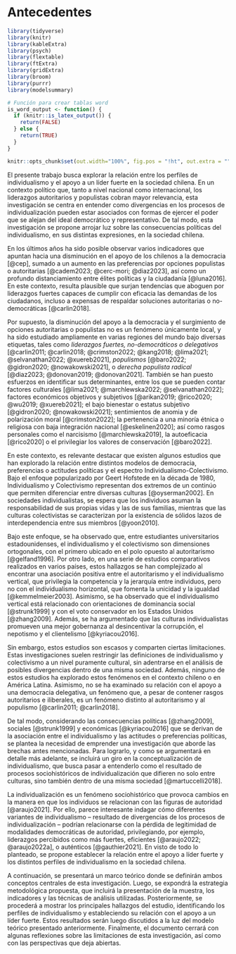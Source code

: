 # Antecedentes

```r
library(tidyverse)
library(knitr)
library(kableExtra)
library(psych)
library(flextable)
library(ftExtra)
library(gridExtra)
library(broom)
library(purrr)
library(modelsummary)

# Función para crear tablas word
is_word_output <- function() {
  if (knitr::is_latex_output()) {
    return(FALSE)
  } else {
    return(TRUE)
  }
}

```

```r
knitr::opts_chunk$set(out.width="100%", fig.pos = "!ht", out.extra = "")
```


El presente trabajo busca explorar la relación entre los perfiles de individualismo y el apoyo a un líder fuerte en la sociedad chilena. En un contexto político que, tanto a nivel nacional como internacional, los liderazgos autoritarios y populistas cobran mayor relevancia, esta investigación se centra en entender como divergencias en los procesos de individualización pueden estar asociados con formas de ejercer el poder que se alejan del ideal democrático y representativo. De tal modo, esta investigación se propone arrojar luz sobre las consecuencias políticas del individualismo, en sus distintas expresiones, en la sociedad chilena. 

En los últimos años ha sido posible observar varios  indicadores que apuntan hacia una disminución en el apoyo de los chilenos a la democracia [@cep], sumado a un aumento en las preferencias por opciones populistas o autoritarias [@cadem2023; @cerc-mori; @diaz2023], así como un profundo distanciamiento entre élites políticas y la ciudadanía [@luna2016]. En este contexto, resulta plausible que surjan tendencias que aboguen por liderazgos fuertes capaces de cumplir con eficacia las demandas de los ciudadanos, incluso a expensas de respaldar soluciones autoritarias o no-democráticas [@carlin2018].

Por supuesto, la disminución del apoyo a la democracia y el surgimiento de opciones autoritarias o populistas no es un fenómeno únicamente local, y ha sido estudiado ampliamente en varias regiones del mundo bajo diversas etiquetas, tales como *liderazgos fuertes, no-democráticos o delegativos* [@carlin2011; @carlin2018; @crimston2022; @kang2018; @lima2021; @selvanathan2022; @xuereb2021], *populismos* [@baro2022; @gidron2020; @nowakowski2021], o *derecha populista radical* [@diaz2023; @donovan2019; @donovan2021]. También se han puesto esfuerzos en identificar sus determinantes, entre los que se pueden contar factores culturales [@lima2021; @marchlewska2022; @selvanathan2022]; factores económicos objetivos y subjetivos [@arikan2019; @rico2020; @wu2019; @xuereb2021]; el bajo bienestar o estatus subjetivo [@gidron2020; @nowakowski2021]; sentimientos de anomia y de polarización moral [@crimston2022]; la pertenencia a una minoría étnica o religiosa con baja integración nacional [@eskelinen2020]; así como rasgos personales como el narcisismo [@marchlewska2019], la autoeficacia [@rico2020] o el privilegiar los valores de conservación [@baro2022].

En este contexto, es relevante destacar que existen algunos estudios que han explorado la relación entre distintos modelos de democracia, preferencias o actitudes políticas y el espectro Individualismo-Colectivismo. Bajo el enfoque popularizado por Geert Hofstede en la década de 1980, Individualismo y Colectivismo representan dos extremos de un continúo que permiten diferenciar entre diversas culturas [@oyserman2002]. En sociedades individualistas, se espera que los individuos asuman la responsabilidad de sus propias vidas y las de sus familias, mientras que las culturas colectivistas se caracterizan por la existencia de sólidos lazos de interdependencia entre sus miembros [@yoon2010].

Bajo este enfoque, se ha observado que, entre estudiantes universitarios estadounidenses, el individualismo y el colectivismo son dimensiones ortogonales, con el primero ubicado en el polo opuesto al autoritarismo [@gelfand1996]. Por otro lado, en una serie de estudios comparativos realizados en varios países, estos hallazgos se han complejizado al encontrar una asociación positiva entre el autoritarismo y el individualismo vertical, que privilegia la competencia y la jerarquía entre individuos, pero no con el individualismo horizontal, que fomenta la unicidad y la igualdad [@kemmelmeier2003]. Asimismo, se ha observado que el individualismo vertical está relacionado con orientaciones de dominancia social [@strunk1999] y con el voto conservador en los Estados Unidos [@zhang2009]. Además, se ha argumentado que las culturas individualistas promueven una mejor gobernanza al desincentivar la corrupción, el nepotismo y el clientelismo [@kyriacou2016].

Sin embargo, estos estudios son escasos y comparten ciertas limitaciones. Estas investigaciones suelen restringir las definiciones de individualismo y colectivismo a un nivel puramente cultural, sin adentrarse en el análisis de posibles divergencias dentro de una misma sociedad. Además, ninguno de estos estudios ha explorado estos fenómenos en el contexto chileno o en América Latina. Asimismo, no se ha examinado su relación con el apoyo a una democracia delegativa, un fenómeno que, a pesar de contener rasgos autoritarios e iliberales, es un fenómeno distinto al autoritarismo y al populismo [@carlin2011; @carlin2018].

De tal modo, considerando las consecuencias políticas [@zhang2009], sociales [@strunk1999] y económicas [@kyriacou2016] que se derivan de la asociación entre el individualismo y las actitudes o preferencias políticas, se plantea la necesidad de emprender una investigación que aborde las brechas antes mencionadas. Para lograrlo, y como se argumentará en detalle más adelante, se incluirá un giro en la conceptualización de individualismo, que busca pasar a entenderlo como el resultado de procesos sociohistóricos de individualización que difieren no solo entre culturas, sino también dentro de una misma sociedad [@martuccelli2018].

La individualización es un fenómeno sociohistórico que provoca cambios en la manera en que los individuos se relacionan con las figuras de autoridad [@araujo2021]. Por ello, parece interesante indagar cómo diferentes variantes de individualismo -- resultado de divergencias de los procesos de individualización -- podrían relacionarse con la pérdida de legitimidad de modalidades democráticas de autoridad, privilegiando, por ejemplo, liderazgos percibidos como más fuertes, eficientes [@araujo2022; @araujo2022a], o auténticos [@gauthier2021]. En visto de todo lo planteado, se propone establecer la relación entre el apoyo a líder fuerte y los distintos perfiles de individualismo en la sociedad chilena.

A continuación, se presentará un marco teórico donde se definirán ambos conceptos centrales de esta investigación. Luego, se expondrá la estrategia metodológica propuesta, que incluirá la presentación de la muestra, los indicadores y las técnicas de análisis utilizadas. Posteriormente, se procederá a mostrar los principales hallazgos del estudio, identificando los perfiles de individualismo y estableciendo su relación con el apoyo a un líder fuerte. Estos resultados serán luego discutidos a la luz del modelo teórico presentado anteriormente. Finalmente, el documento cerrará con algunas reflexiones sobre las limitaciones de esta investigación, así como con las perspectivas que deja abiertas.
